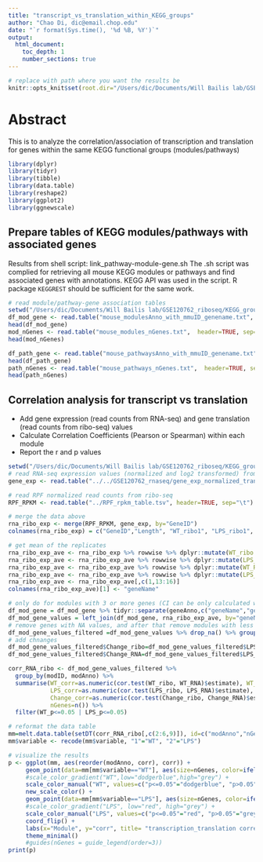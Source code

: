 ```yaml
---
title: "transcript_vs_translation_within_KEGG_groups"
author: "Chao Di, dic@email.chop.edu"
date: "`r format(Sys.time(), '%d %B, %Y')`"
output:
  html_document:
    toc_depth: 1
    number_sections: true
---
```


```r
# replace with path where you want the results be
knitr::opts_knit$set(root.dir="/Users/dic/Documents/Will Bailis lab/GSE120762_riboseq/KEGG_groups_mouse")
```

# Abstract {-}
This is to analyze the correlation/association of transcription and translation for genes within the same KEGG functional groups (modules/pathways)

```r
library(dplyr)
library(tidyr)
library(tibble)
library(data.table)
library(reshape2)
library(ggplot2)
library(ggnewscale)
```

## Prepare tables of KEGG modules/pathways with associated genes {-}
Results from shell script: link_pathway-module-gene.sh
The .sh script was complied for retrieving all mouse KEGG modules or pathways and find associated genes with annotations. KEGG API was used in the script. R package `KEGGREST` should be sufficient for the same work.

```r
# read module/pathway-gene association tables
setwd("/Users/dic/Documents/Will Bailis lab/GSE120762_riboseq/KEGG_groups_mouse")
df_mod_gene <- read.table("mouse_modulesAnno_with_mmuID_genename.txt", header=TRUE, sep="\t", quote="")
head(df_mod_gene)
mod_nGenes <- read.table("mouse_modules_nGenes.txt",  header=TRUE, sep="\t") 
head(mod_nGenes)

df_path_gene <- read.table("mouse_pathwaysAnno_with_mmuID_genename.txt", header=TRUE, sep="\t", quote="")
head(df_path_gene)
path_nGenes <- read.table("mouse_pathways_nGenes.txt",  header=TRUE, sep="\t") 
head(path_nGenes)

```

## Correlation analysis for transcript vs translation {-}
* Add gene expression (read counts from RNA-seq) and gene translation (read counts from ribo-seq) values
* Calculate Correlation Coefficients (Pearson or Spearman) within each module
* Report the r and p values

```r

setwd("/Users/dic/Documents/Will Bailis lab/GSE120762_riboseq/KEGG_groups_mouse")
# read RNA-seq expression values (normalized and log2 transformed) from DESeq2
gene_exp <- read.table("../../GSE120762_rnaseq/gene_exp_normalized_transformed.tsv", header=TRUE, sep="\t")

# read RPF normalized read counts from ribo-seq
RPF_RPKM <- read.table("../RPF_rpkm_table.tsv", header=TRUE, sep="\t")

# merge the data above
rna_ribo_exp <- merge(RPF_RPKM, gene_exp, by="GeneID")
colnames(rna_ribo_exp) = c("GeneID","Length", "WT_ribo1", "LPS_ribo1", "WT_ribo2","LPS_ribo2","WT_RNA1","WT_RNA2","WT_RNA3","LPS_RNA1","LPS_RNA2","LPS_RNA3")

# get mean of the replicates
rna_ribo_exp_ave <- rna_ribo_exp %>% rowwise %>% dplyr::mutate(WT_ribo = mean(WT_ribo1, WT_ribo2))
rna_ribo_exp_ave <- rna_ribo_exp_ave %>% rowwise %>% dplyr::mutate(LPS_ribo = mean(LPS_ribo1, LPS_ribo2))
rna_ribo_exp_ave <- rna_ribo_exp_ave %>% rowwise %>% dplyr::mutate(WT_RNA = mean(WT_RNA1, WT_RNA2, WT_RNA3))
rna_ribo_exp_ave <- rna_ribo_exp_ave %>% rowwise %>% dplyr::mutate(LPS_RNA = mean(LPS_RNA1, LPS_RNA2, LPS_RNA3))
rna_ribo_exp_ave <- rna_ribo_exp_ave[,c(1,13:16)]
colnames(rna_ribo_exp_ave)[1] <- "geneName"

# only do for modules with 3 or more genes (CI can be only calculated when sample size>=4)
df_mod_gene = df_mod_gene %>% tidyr::separate(geneAnno,c("geneName","geneAnno"), sep="; ")
df_mod_gene_values = left_join(df_mod_gene, rna_ribo_exp_ave, by="geneName")
# remove genes with NA values, and after that remove modules with less than 3 genes remained
df_mod_gene_values_filtered =df_mod_gene_values %>% drop_na() %>% group_by(modID) %>% filter(n() >= 3)
# add chnanges
df_mod_gene_values_filtered$Change_ribo=df_mod_gene_values_filtered$LPS_ribo - df_mod_gene_values_filtered$WT_ribo
df_mod_gene_values_filtered$Change_RNA=df_mod_gene_values_filtered$LPS_RNA - df_mod_gene_values_filtered$WT_RNA

corr_RNA_ribo <- df_mod_gene_values_filtered %>% 
  group_by(modID, modAnno) %>% 
  summarise(WT_corr=as.numeric(cor.test(WT_ribo, WT_RNA)$estimate), WT_p=cor.test(WT_ribo, WT_RNA)$p.value, 
            LPS_corr=as.numeric(cor.test(LPS_ribo, LPS_RNA)$estimate), LPS_p=cor.test(LPS_ribo, LPS_RNA)$p.value, 
            Change_corr=as.numeric(cor.test(Change_ribo, Change_RNA)$estimate), Change_p=cor.test(Change_ribo, Change_RNA)$p.value,
            nGenes=n()) %>% 
  filter(WT_p<=0.05 | LPS_p<=0.05)

```

```r
# reformat the data table
mm=melt.data.table(setDT(corr_RNA_ribo[,c(2:6,9)]), id=c("modAnno","nGenes"), measure=patterns("_corr", "_p"), value.name=c("corr","pvalue"))
mm$variable <- recode(mm$variable, "1"="WT", "2"="LPS")

# visualize the results
p <- ggplot(mm, aes(reorder(modAnno, corr), corr)) +
     geom_point(data=mm[mm$variable=="WT"], aes(size=nGenes, color=ifelse(pvalue<=0.05, "p<=0.05", "p>0.05"))) +
     #scale_color_gradient("WT",low="dodgerblue",high="grey") +
     scale_color_manual("WT", values=c("p<=0.05"="dodgerblue", "p>0.05"="grey")) +
     new_scale_color() + 
     geom_point(data=mm[mm$variable=="LPS"], aes(size=nGenes, color=ifelse(pvalue<=0.05, "p<=0.05", "p>0.05"))) +
     #scale_color_gradient("LPS", low="red", high="grey") +
     scale_color_manual("LPS", values=c("p<=0.05"="red", "p>0.05"="grey")) +
     coord_flip() +
     labs(x="Module", y="corr", title= "transcription_translation correlation in modules", color="p-value", size="nGenes") + 
     theme_minimal()
     #guides(nGenes = guide_legend(order=3))
print(p)

```





